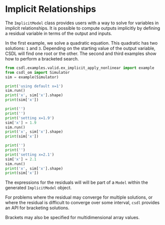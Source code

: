 Implicit Relationships
======================

The ``ImplicitModel`` class provides users with a way to solve for
variables in implicit relationships.
It is possible to compute outputs implicitly by defining a residual
variable in terms of the output and inputs.

In the first example, we solve a quadratic equation.
This quadratic has two solutions: ``1`` and ``3``.
Depending on the starting value of the output variable, CSDL will
find one root or the other.
The second and third examples show how to perform a bracketed search.


<WorkedExample1 />

```py
from csdl.examples.valid.ex_implicit_apply_nonlinear import example
from csdl_om import Simulator
sim = example(Simulator)

print('using default x=1')
sim.run()
print('x', sim['x'].shape)
print(sim['x'])

print('')
print('')
print('setting x=1.9')
sim['x'] = 1.9
sim.run()
print('x', sim['x'].shape)
print(sim['x'])

print('')
print('')
print('setting x=2.1')
sim['x'] = 2.1
sim.run()
print('x', sim['x'].shape)
print(sim['x'])
```

The expressions for the residuals will will be part of a ``Model``
within the generated ``ImplicitModel`` object.

For problems where the residual may converge for multiple solutions, or
where the residual is difficult to converge over some interval, ``csdl``
provides an API for bracketing solutions.


<WorkedExample2 />

Brackets may also be specified for multidimensional array values.


<WorkedExample3 />
